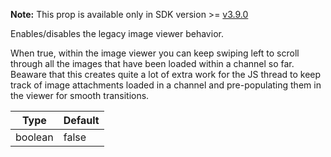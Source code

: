 **Note:** This prop is available only in SDK version >= [v3.9.0](https://github.com/GetStream/stream-chat-react-native/releases)

Enables/disables the legacy image viewer behavior.

When true, within the image viewer you can keep swiping left to scroll through all the images that have been loaded within a channel so far.
Beaware that this creates quite a lot of extra work for the JS thread to keep track of image attachments loaded in a channel and pre-populating them in the viewer for smooth transitions.

| Type | Default |
| - | - |
| boolean | false |
